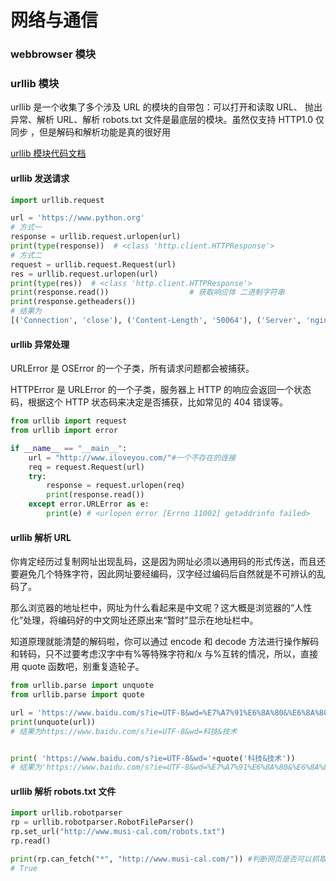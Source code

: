 # 网络与通信

### webbrowser 模块

### urllib 模块

urllib 是一个收集了多个涉及 URL 的模块的自带包：可以打开和读取 URL、 抛出异常、解析 URL、解析 robots.txt 文件是最底层的模块。虽然仅支持 HTTP1.0 仅同步 ，但是解码和解析功能是真的很好用

[urllib 模块代码文档](https://docs.python.org/zh-cn/3/library/urllib.html?highlight=urllib#module-urllib)

#### urllib 发送请求

```python showLineNumbers
import urllib.request

url = 'https://www.python.org'
# 方式一
response = urllib.request.urlopen(url)
print(type(response))  # <class 'http.client.HTTPResponse'>
# 方式二
request = urllib.request.Request(url)
res = urllib.request.urlopen(url)
print(type(res))  # <class 'http.client.HTTPResponse'>
print(response.read())                  # 获取响应体 二进制字符串
print(response.getheaders())
# 结果为
[('Connection', 'close'), ('Content-Length', '50064'), ('Server', 'nginx'), ('Content-Type', 'text/html; charset=utf-8'), ('X-Frame-Options', 'DENY'), ('Via', '1.1 vegur, 1.1 varnish, 1.1 varnish'), ('Accept-Ranges', 'bytes'), ('Date', 'Tue, 17 Jan 2023 14:37:33 GMT'), ('Age', '1938'), ('X-Served-By', 'cache-iad-kiad7000025-IAD, cache-nrt-rjtf7700057-NRT'), ('X-Cache', 'HIT, HIT'), ('X-Cache-Hits', '263, 1190'), ('X-Timer', 'S1673966254.566369,VS0,VE0'), ('Vary', 'Cookie'), ('Strict-Transport-Security', 'max-age=63072000; includeSubDomains')]
```

#### urllib 异常处理

URLError 是 OSError 的一个子类，所有请求问题都会被捕获。

HTTPError 是 URLError 的一个子类，服务器上 HTTP 的响应会返回一个状态码，根据这个 HTTP 状态码来决定是否捕获，比如常见的 404 错误等。

```python showLineNumbers
from urllib import request
from urllib import error

if __name__ == "__main__":
    url = "http://www.iloveyou.com/"#一个不存在的连接
    req = request.Request(url)
    try:
        response = request.urlopen(req)
        print(response.read())
    except error.URLError as e:
        print(e) # <urlopen error [Errno 11002] getaddrinfo failed>
```

#### urllib 解析 URL

你肯定经历过复制网址出现乱码，这是因为网址必须以通用码的形式传送，而且还要避免几个特殊字符，因此网址要经编码，汉字经过编码后自然就是不可辨认的乱码了。

那么浏览器的地址栏中，网址为什么看起来是中文呢？这大概是浏览器的“人性化”处理，将编码好的中文网址还原出来“暂时”显示在地址栏中。

知道原理就能清楚的解码啦，你可以通过 encode 和 decode 方法进行操作解码和转码，只不过要考虑汉字中有%等特殊字符和/x 与%互转的情况，所以，直接用 quote 函数吧，别重复造轮子。

```python showLineNumbers
from urllib.parse import unquote
from urllib.parse import quote

url = 'https://www.baidu.com/s?ie=UTF-8&wd=%E7%A7%91%E6%8A%80&%E6%8A%80%E6%9C%AF'
print(unquote(url))
# 结果为https://www.baidu.com/s?ie=UTF-8&wd=科技&技术


print( 'https://www.baidu.com/s?ie=UTF-8&wd='+quote('科技&技术'))
# 结果为'https://www.baidu.com/s?ie=UTF-8&wd=%E7%A7%91%E6%8A%80&%E6%8A%80%E6%9C%AF'
```

#### urllib 解析 robots.txt 文件

```python showLineNumbers
import urllib.robotparser
rp = urllib.robotparser.RobotFileParser()
rp.set_url("http://www.musi-cal.com/robots.txt")
rp.read()

print(rp.can_fetch("*", "http://www.musi-cal.com/")) #判断网页是否可以抓取，'*'表示适用于所有爬虫
# True
```
